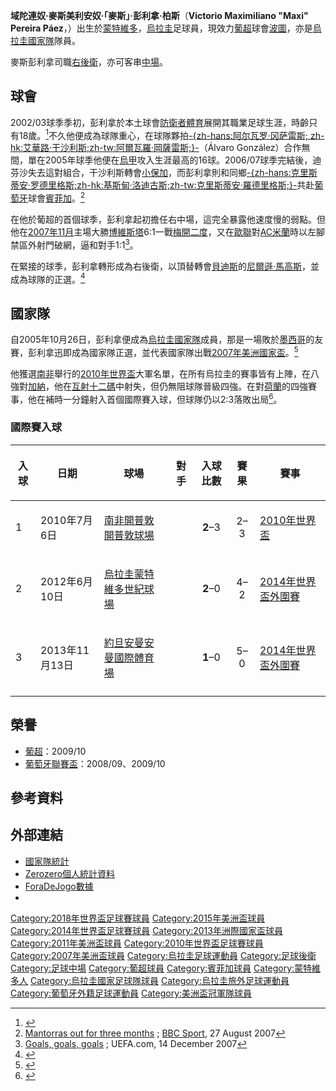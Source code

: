 {{noteTA|G1=足球|G2=uefa|G3=南美球會
|T=zh-hans:马克西·佩雷拉; zh-hk:麥斯·彭利拿;zh-tw:馬克西·佩雷拉;
|1=zh-hans:马克西·佩雷拉; zh-hk:麥斯·彭利拿;zh-tw:馬克西·佩雷拉;
|2=zh-hans:佩雷拉; zh-hk:彭利拿;zh-tw:佩雷拉;
|3=zh-hans:维克托里奥·马克西米利亚诺·「马克西」·佩雷拉·派斯; zh-hk:域陀連奴·麥斯美利安奴·「麥斯」·彭利拿·柏斯;zh-tw:維克托里奧·馬克西米利亞諾·「馬克西」·佩雷拉·派斯;
|4=zh-hans:阿根廷青年; zh-hk:小阿根廷人;zh-tw:阿根廷青年;
|5=zh-hans:波尔图;zh-hk:波圖;zh-tw:波多;
|6=zh-hans:防卫者体育;zh-tw:防衛者體育;zh-hk:迪芬沙士砵亭;
|7=zh-hans:内尔森·马科斯;zh-tw:尼爾森‧馬科斯;zh-hk:尼爾遜·馬高斯;
}}
{{Infobox football biography
 | rname = 麥斯·彭利拿<br />Maxi Pereira
 | image =20171114 AUT URU 4527.jpg
|image_size = 280
 | fullname = Victorio Maximiliano Pereira Páez
|birth_date = {{birth date and age|1984|6|8|df=y}}
|birth_place = {{URU}}[[蒙特維多|蒙特維多]]
 | height = {{height|m=1.73}}
 | currentclub = [[波尔图足球俱乐部|波圖]]
 | clubnumber = 2
 | position = [[後衛_(足球)|後衛]]
 |youthyears1 = 2002  | youthclubs1 = [[防衛者體育|防衛者體育]]
 | years1 = 2002–2007 | clubs1 = [[防衛者體育|防衛者體育]] | caps1 = 125 | goals1 = 25
 | years2 = 2007–2015 | clubs2 = [[賓菲加|賓菲加]] | caps2 = 212 | goals2 = 13
 | years3 = 2015– | clubs3 = [[波尔图足球俱乐部|波圖]] | caps3 = 71 | goals3 = 3
| nationalyears1 = 2005– | nationalteam1 = [[烏拉圭國家足球隊|烏拉圭]]| nationalcaps1 = 125 | nationalgoals1 = 3
| club-update = 2018年5月20日
| nationalteam-update = 2018年7月6日
}}
{{spanish name 2|Pereira|Páez}}

'''域陀連奴·麥斯美利安奴·「麥斯」·彭利拿·柏斯'''（'''Victorio Maximiliano "Maxi" Pereira Páez'''，{{bd|1984年|6月8日|catIdx=Pereira}}）出生於[[蒙特維多|蒙特維多]]，[[烏拉圭|烏拉圭]]足球員，現效力[[葡超|葡超]]球會[[波尔图足球俱乐部|波圖]]，亦是[[烏拉圭國家足球隊|烏拉圭國家隊]]隊員。

麥斯彭利拿司職[[右後衛|右後衛]]，亦可客串[[中場|中場]]。

== 球會 ==
2002/03球季季初，彭利拿於本土球會[[防衛者體育|防衛者體育]]展開其職業足球生涯，時齡只有18歲。<ref>{{Cite web |url=http://www.allsportspeople.com/soccer/people/Maxi_Pereira |title=Maxi Pereira – AllSportsPeople.com |accessdate=2010-07-10 |archive-date=2012-06-14 |archive-url=https://web.archive.org/web/20120614102006/http://www.allsportspeople.com/soccer/people/Maxi_Pereira |dead-url=no }}</ref>不久他便成為球隊重心，在球隊夥拍[[阿爾瓦羅·拉斐爾·岡薩雷斯|-{zh-hans:阿尔瓦罗·冈萨雷斯; zh-hk:艾華路·干沙利斯;zh-tw:阿爾瓦羅·岡薩雷斯;}-]]（Álvaro González）合作無間，單在2005年球季他便在[[烏拉圭足球甲級聯賽|烏甲]]攻入生涯最高的16球。2006/07球季完結後，迪芬沙失去這對組合，干沙利斯轉會[[小保加|小保加]]，而彭利拿則和同鄉[[克里斯蒂安·羅德里格斯|-{zh-hans:克里斯蒂安·罗德里格斯;zh-hk:基斯甸·洛迪古斯;zh-tw:克里斯蒂安·羅德里格斯;}-]]共赴[[葡萄牙|葡萄牙]]球會[[賓菲加|賓菲加]]。<ref>[http://news.bbc.co.uk/sport2/hi/football/africa/6965429.stm Mantorras out for three months] {{Wayback|url=http://news.bbc.co.uk/sport2/hi/football/africa/6965429.stm |date=20170803103018 }}; [[BBC_Sport|BBC Sport]], 27 August 2007</ref>

在他於葡超的首個球季，彭利拿起初擔任右中場，這完全暴露他速度慢的弱點。但他在[[2007年11月|2007年11月]]主場大勝[[博維斯塔|博維斯塔]]6:1一戰[[梅開二度|梅開二度]]，又在[[歐聯|歐聯]]對[[AC米蘭|AC米蘭]]時以左腳禁區外射門破網，逼和對手1:1<ref>[http://www.uefa.com/magazine/news/kind=67108864/newsid=637737.html Goals, goals, goals] {{Wayback|url=http://www.uefa.com/magazine/news/kind=67108864/newsid=637737.html |date=20091016192404 }}; UEFA.com, 14 December 2007</ref>。

在緊接的球季，彭利拿轉形成為右後衛，以頂替轉會[[貝迪斯|貝迪斯]]的[[尼爾遜·馬高斯|尼爾遜·馬高斯]]，並成為球隊的正選。<ref>{{Cite web |url=http://www.skysports.com/football/world-cup-2010/player/0,27042,17368_144009,00.html |title=Sky Sports球員資料 |accessdate=2010-07-10 |archive-date=2010-06-08 |archive-url=https://web.archive.org/web/20100608082757/http://www.skysports.com/football/world-cup-2010/player/0,27042,17368_144009,00.html |dead-url=no }}</ref>

== 國家隊 ==

自2005年10月26日，彭利拿便成為[[烏拉圭國家足球隊|烏拉圭國家隊]]成員，那是一場敗於[[墨西哥|墨西哥]]的友賽，彭利拿迅即成為國家隊正選，並代表國家隊出戰[[2007年美洲國家盃|2007年美洲國家盃]]。<ref>{{Cite web |url=http://www.fifa.com/worldcup/players/player=286481/profile.html |title=FIFA.com球員資料 |accessdate=2010-07-10 |archive-date=2010-06-14 |archive-url=https://web.archive.org/web/20100614220556/http://www.fifa.com/worldcup/players/player=286481/profile.html |dead-url=no }}</ref>

他獲選[[南非|南非]]舉行的[[2010年世界盃|2010年世界盃]]大軍名單，在所有烏拉圭的賽事皆有上陣，在八強對[[加納|加納]]，他在[[互射十二碼|互射十二碼]]中射失，但仍無阻球隊晉級四強。在對[[荷蘭|荷蘭]]的四強賽事，他在補時一分鐘射入首個國際賽入球，但球隊仍以2:3落敗出局<ref>{{citeweb|url=http://news.bbc.co.uk/sport2/hi/football/world_cup_2010/matches/match_61/default.stm|title=Uruguay 2–3 Netherlands|publisher=BBC Sport|date=6 July 2010|accessdate=7 July 2010|archive-date=2010-07-06|archive-url=https://web.archive.org/web/20100706185257/http://news.bbc.co.uk/sport2/hi/football/world_cup_2010/matches/match_61/default.stm|dead-url=no}}</ref>。

=== 國際賽入球 ===
{| class="wikitable"
! 入球 !! 日期 !! 球場 !! 對手 !! 入球比數 !! 賽果 !! 賽事
|-
| 1 || 2010年7月6日 || [[南非|南非]][[開普敦|開普敦]][[開普敦球場|開普敦球場]] || {{fb|The Netherlands}} || align=center|'''2'''–3 || align=center| 2–3 || [[2010年世界盃|2010年世界盃]]
|-
| 2 || 2012年6月10日 || [[烏拉圭|烏拉圭]][[蒙特維多|蒙特維多]][[世紀球場|世紀球場]] || {{fb|Peru}} || align=center|'''2'''–0 || align=center| 4–2 || [[2014年世界盃外圍賽_(南美足聯)|2014年世界盃外圍賽]]
|-
| 3 || 2013年11月13日 || [[約旦|約旦]][[安曼|安曼]][[安曼國際體育場|安曼國際體育場]] || {{fb|Jordan}} || align=center|'''1'''–0 || align=center| 5–0 || [[2014年世界盃外圍賽_(南美足聯)|2014年世界盃外圍賽]]
|-
|}

== 榮譽 ==
* [[葡超|葡超]]：2009/10
* [[葡萄牙聯賽盃|葡萄牙聯賽盃]]：2008/09、2009/10

== 參考資料 ==
{{reflist}}

== 外部連結 ==
* [http://www.tenfieldigital.com.uy/servlet/hprfchsj?2,1553,2%2F1553%2F,1,3544 國家隊統計]{{dead link|date=2018年5月 |bot=InternetArchiveBot |fix-attempted=yes }} {{es icon}}
* [http://www.zerozerofootball.com/player/maxi_pereira/2009_2010/profile/139/default/34664 Zerozero個人統計資料]{{dead link|date=2018年2月 |bot=InternetArchiveBot |fix-attempted=yes }}
* [http://www.foradejogo.net/player.php?player=198406080001 ForaDeJogo數據]{{Wayback|url=http://www.foradejogo.net/player.php?player=198406080001 |date=20111219175211 }} {{pt icon}}
* {{Nfteams|14132}}

{{2010年世界盃足球賽烏拉圭參賽名單}}
{{2011年美洲國家盃足球賽烏拉圭參賽名單}}
{{2013年洲際國家盃足球賽烏拉圭參賽名單}}
{{2014年世界盃足球賽烏拉圭參賽名單}}
{{2016年美洲盃足球賽烏拉圭參賽名單}}
{{2018年世界盃足球賽烏拉圭參賽名單}}

{{DEFAULTSORT:Pereira, Maximiliano}}
[[Category:2018年世界盃足球賽球員|Category:2018年世界盃足球賽球員]]
[[Category:2015年美洲盃球員|Category:2015年美洲盃球員]]
[[Category:2014年世界盃足球賽球員|Category:2014年世界盃足球賽球員]]
[[Category:2013年洲際國家盃球員|Category:2013年洲際國家盃球員]]
[[Category:2011年美洲盃球員|Category:2011年美洲盃球員]]
[[Category:2010年世界盃足球賽球員|Category:2010年世界盃足球賽球員]]
[[Category:2007年美洲盃球員|Category:2007年美洲盃球員]]
[[Category:烏拉圭足球運動員|Category:烏拉圭足球運動員]]
[[Category:足球後衛|Category:足球後衛]]
[[Category:足球中場|Category:足球中場]]
[[Category:葡超球員|Category:葡超球員]]
[[Category:賓菲加球員|Category:賓菲加球員]]
[[Category:蒙特維多人|Category:蒙特維多人]]
[[Category:烏拉圭國家足球隊球員|Category:烏拉圭國家足球隊球員]]
[[Category:烏拉圭旅外足球運動員|Category:烏拉圭旅外足球運動員]]
[[Category:葡萄牙外籍足球運動員|Category:葡萄牙外籍足球運動員]]
[[Category:美洲盃冠軍隊球員|Category:美洲盃冠軍隊球員]]